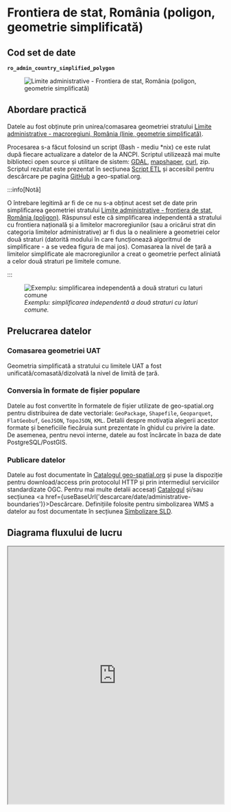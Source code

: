 
# Frontiera de stat, România (poligon, geometrie simplificată)

## Cod set de date

**`ro_admin_country_simplified_polygon`**

<figure style={{ textAlign: "center" }}>
  <img src={useBaseUrl('https://services.geo-spatial.org/data/thumbnails/administrative-boundaries/country/ro-admin-country-simplified-polygon.svg')} alt="Limite administrative - Frontiera de stat, România (poligon, geometrie simplificată)" />
</figure>

## Abordare practică

Datele au fost obținute prin unirea/comasarea geometriei stratului [Limite administrative - macroregiuni, România (linie, geometrie simplificată)](https://services.geo-spatial.org/geonetwork/srv/eng/catalog.search#/metadata/9bdbf76d-a3e8-4327-a16e-a4a45345c0b9).

Procesarea s-a făcut folosind un script (Bash - mediu *nix) ce este rulat după fiecare actualizare a datelor de la ANCPI. Scriptul utilizează mai multe biblioteci open source și utilitare de sistem: [GDAL](https://gdal.org), [mapshaper](https://mapshaper.org/), [curl](https://curl.se/), zip. Scriptul rezultat este prezentat în secțiunea [Script ETL](#script-etl) și accesibil pentru descărcare pe pagina [GitHub](https://github.com/geospatialorg/ingestie-date/blob/main/publish_update_ro_admin_country_simplified_polygon.sh) a geo-spatial.org.

:::info[Notă]

O întrebare legitimă ar fi de ce nu s-a obținut acest set de date prin simplificarea geometriei stratului [Limite administrative - frontiera de stat, România (poligon)](https://services.geo-spatial.org/geonetwork/srv/eng/catalog.search#/metadata/00e36811-106f-4a8e-8ddb-e747434e1130). Răspunsul este că simplificarea independentă a stratului cu frontiera națională și a limitelor macroregiunilor (sau a oricărui strat din categoria limitelor administrative) ar fi dus la o nealiniere a geometriei celor două straturi (datorită modului în care funcționează algoritmul de simplificare - a se vedea figura de mai jos). Comasarea la nivel de țară a limitelor simplificate ale macroregiunilor a creat o geometrie perfect aliniată a celor două straturi pe limitele comune.

:::

<figure style={{ textAlign: "center" }}>
  <img src={useBaseUrl('/img/ghiduri/procesari-etl/administrative-boundaries/diferente_simplificare_independenta.jpg')} alt="Exemplu: simplificarea independentă a două straturi cu laturi comune" />
  <figcaption><em>Exemplu: simplificarea independentă a două straturi cu laturi comune.</em></figcaption>
</figure>

## Prelucrarea datelor

### Comasarea geometriei UAT

Geometria simplificată a stratului cu limitele UAT a fost unificată/comasată/dizolvată la nivel de limită de țară.

### Conversia în formate de fișier populare

Datele au fost convertite în formatele de fișier utilizate de geo-spatial.org pentru distribuirea de date vectoriale: `GeoPackage`, `Shapefile`, `Geoparquet`, `FlatGeobuf`, `GeoJSON`, `TopoJSON`, `KML`. Detalii despre motivația alegerii acestor formate și beneficiile fiecăruia sunt prezentate în ghidul cu privire la date. De asemenea, pentru nevoi interne, datele au fost încărcate în baza de date PostgreSQL/PostGIS.

### Publicare datelor

Datele au fost documentate în [Catalogul geo-spatial.org](https://services.geo-spatial.org/geonetwork/srv/eng/catalog.search#/metadata/a1ccf00a-c444-4a61-8ce6-436c6c909595) și puse la dispoziție pentru download/access prin protocolul HTTP și prin intermediul serviciilor standardizate OGC. Pentru mai multe detalii accesați [Catalogul](https://services.geo-spatial.org/geonetwork/srv/eng/catalog.search#/metadata/a1ccf00a-c444-4a61-8ce6-436c6c909595) și/sau secțiunea <a href={useBaseUrl('descarcare/date/administrative-boundaries')}>Descărcare</a>. Definițiile folosite pentru simbolizarea WMS a datelor au fost documentate în secțiunea [Simbolizare SLD](#simbolizare-sld).

## Diagrama fluxului de lucru

<iframe
  src="https://geo-spatial.org/jsoncrack/editor/?json=https://geo-spatial.org/descrieri-etl-json/etl_ro_admin_country_simplified_polygon.json"
  width="100%"
  height="600"
  style={{ border: '1px solid #ccc', borderRadius: '8px' }}
  loading="lazy"
/>

<a
  href="https://geo-spatial.org/jsoncrack/editor/?json=https://geo-spatial.org/descrieri-etl-json/etl_ro_admin_country_simplified_polygon.json"
  target="_blank"
  rel="noopener noreferrer"
>
  Deschide diagrama într-o pagină separată <i className="fa fa-external-link-alt" style={{ marginLeft: '0.3rem' }}></i>
</a>

## Script ETL

```bash title="publish_update_ro_admin_country_simplified_polygon.sh"
#!/usr/bin/zsh

##############################################################################################################
#🛠 Publicare/actualizare frontieră poligon
##############################################################################################################

#🎛 configurații

#🕹 activare mediu Anaconda cu bibliotecile necesare pentru procesare
source /home/ubuntu/anaconda3/etc/profile.d/conda.sh
conda activate geo

#🚏 definire căi date
ancpi_data_path="/storage/volumes/geoserver-1-storage/brute/institutii_romania/ancpi/limite_administrative"
country_data_path="/storage/volumes/geoserver-1-storage/administrative_boundaries/country"

#⚙️ PostGIS
pg_host="localhost"
pg_port=5432
pg_user="user"
pg_db="geospatial"
pg_pass="pass"
pg_schema="romania"

#⚙️ GeoServer
gs_url="http://localhost:8080/geoserver"
gs_user="user"
gs_pass="pass"
gs_workspace="administrative-boundaries"
gs_store="administrative-boundaries"
gs_layer_title="Limite administrative - frontiera de stat, România (poligon)"
gs_layer_abstract="Set de date care conține limitele oficiale ale teritoriului României, în format vectorial de tip poligon, procesat de comunitatea geo-spatial.org pe baza datelor publice furnizate de Agenția Națională de Cadastru și Publicitate Imobiliară."
gs_layer_keywords=("România" "frontiera de stat" "limite administrative" "vector" "poligon")
gs_layer_metadata_link="https://services.geo-spatial.org/geonetwork/srv/eng/catalog.search#/metadata/00e36811-106f-4a8e-8ddb-e747434e1130"
gs_layer_style="administrative-boundaries:ro_admin_country_polygon"


#⚙️ Date
layer_name="ro_admin_country_polygon"

echo "
🛠 Procesare frontieră poligon
"

#!/usr/bin/zsh

##############################################################################################################
#🛠 Publicare/actualizare Frontiera de stat, România (poligon, geometrie simplificată)
##############################################################################################################

#🎛 configurații

#🕹 activare mediu Anaconda cu bibliotecile necesare pentru procesare
source /home/ubuntu/anaconda3/etc/profile.d/conda.sh
conda activate geo

#🚏 definire căi date
country_data_path="/storage/volumes/geoserver-1-storage/administrative_boundaries/country"
macroregion_data_path="/storage/volumes/geoserver-1-storage/administrative_boundaries/macroregion"

#⚙️ PostGIS
pg_host="localhost"
pg_port=5432
pg_user="user"
pg_db="geospatial"
pg_pass="pass"
pg_schema="romania"

#⚙️ GeoServer
gs_url="http://localhost:8080/geoserver"
gs_user="user"
gs_pass="pass"
gs_workspace="administrative-boundaries"
gs_store="administrative-boundaries"
gs_layer_title="Limite administrative - Frontiera de stat, România (poligon, geometrie simplificată)"
gs_layer_abstract="Set de date care conține limitele teritoriului României, în format vectorial de tip poligon, procesat de comunitatea geo-spatial.org pe baza datelor publice furnizate de Agenția Națională de Cadastru și Publicitate Imobiliară. Geometria originală a fost simplificată pentru scenariile în care este nevoie de o afișare rapidă a datelor sau reprezentarea la scări mici (ex: aplicații cartografice web)."
gs_layer_keywords=("România" "frontieră" "limite administrative" "vector" "poligon" "geometrie simplificată")
gs_layer_metadata_link="https://services.geo-spatial.org/geonetwork/srv/eng/catalog.search#/metadata/a1ccf00a-c444-4a61-8ce6-436c6c909595"
gs_layer_style="ro_admin_country_simplified_polygon"

#⚙️ Date
layer_name="ro_admin_country_simplified_polygon"

echo "
🛠 Macroregiuni, România (poligon, geometrie simplificată)
"

#💾 creare versiune GeoPackage
echo "💾 creare versiune GeoPackage"
if [ -f ${country_data_path}/${layer_name}.gpkg ]; then
    rm ${country_data_path}/${layer_name}.gpkg
fi

ogr2ogr -f GPKG -lco FID=id -nln ro_admin_country_simplified_polygon_int -dialect sqlite -sql "SELECT ST_Union(geometry) AS geometry,  version FROM ro_admin_macroregion_simplified_polygon GROUP BY version" ${country_data_path}/ro_admin_country_simplified_polygon_int.gpkg ${macroregion_data_path}/ro_admin_macroregion_simplified_polygon.gpkg

ogr2ogr -f GPKG -nln ${layer_name}_int2 ${country_data_path}/${layer_name}_int2.gpkg ${country_data_path}/${layer_name}_int.gpkg

ogr2ogr -f GPKG -lco FID=id -nln ${layer_name} ${country_data_path}/${layer_name}.gpkg ${country_data_path}/${layer_name}_int2.gpkg

ogrinfo ${country_data_path}/${layer_name}.gpkg -sql "ALTER TABLE ${layer_name} ADD COLUMN country TEXT"

ogrinfo ${country_data_path}/${layer_name}.gpkg -sql "UPDATE ${layer_name} SET country = 'RO'"

ogrinfo ${country_data_path}/${layer_name}.gpkg -sql "ALTER TABLE ${layer_name} ADD COLUMN name TEXT"

ogrinfo ${country_data_path}/${layer_name}.gpkg -sql "UPDATE ${layer_name} SET name = 'România'"

#💾 creare fișiere Esri Shapefile
echo "💾 creare fișiere Esri Shapefile"
if [ -f ${country_data_path}/${layer_name}.zip ]; then
    rm ${country_data_path}/${layer_name}.zip
fi
ogr2ogr -lco ENCODING=UTF-8 -nln ${layer_name} -dialect sqlite -sql "SELECT a.id AS id, * FROM ${layer_name} AS a" ${country_data_path}/${layer_name}.shp ${country_data_path}/${layer_name}.gpkg

#📦 arhivare versiune shp
echo "📦 arhivare versiune shp"
zip -j ${country_data_path}/${layer_name}.zip ${country_data_path}/${layer_name}.dbf ${country_data_path}/${layer_name}.shp ${country_data_path}/${layer_name}.prj ${country_data_path}/${layer_name}.shx ${country_data_path}/${layer_name}.cpg

#💾 creare versiune GeoJSON
echo "💾 creare versiune GeoJSON"
if [ -f ${country_data_path}/${layer_name}.geojson ]; then
    rm ${country_data_path}/${layer_name}.geojson
fi
ogr2ogr -of GeoJSON -t_srs EPSG:4326 -nln ${layer_name} -dialect sqlite -sql "SELECT a.id AS id, * FROM ${layer_name} AS a" ${country_data_path}/${layer_name}.geojson ${country_data_path}/${layer_name}.gpkg

#💾 creare versiune FlatGeobuf
echo "💾 creare versiune FlatGeobuf"
if [ -f ${country_data_path}/${layer_name}.fgb ]; then
    rm ${country_data_path}/${layer_name}.fgb
fi
ogr2ogr -of FlatGeobuf -nlt MULTIPOLYGON -nln ${layer_name} -dialect sqlite -sql "SELECT a.id AS id, * FROM ${layer_name} AS a" ${country_data_path}/${layer_name}.fgb ${country_data_path}/${layer_name}.gpkg

#💾 creare versiune GeoParquet
echo "💾 creare versiune GeoParquet"
if [ -f ${country_data_path}/${layer_name}.parquet ]; then
    rm ${country_data_path}/${layer_name}.parquet
fi
ogr2ogr -of Parquet -nlt MULTIPOLYGON -nln ${layer_name} -dialect sqlite -sql "SELECT a.id AS id, * FROM ${layer_name} AS a" ${country_data_path}/${layer_name}.parquet ${country_data_path}/${layer_name}.gpkg

#💾 creare versiune KML
echo "💾 creare versiune KML"
if [ -f ${country_data_path}/${layer_name}.kml ]; then
    rm ${country_data_path}/${layer_name}.kml
fi
ogr2ogr -of KML -t_srs EPSG:4326 -dsco NameField=name ${country_data_path}/${layer_name}.kml ${country_data_path}/${layer_name}.gpkg

#💾 creare versiune TopoJSON
echo "💾 creare versiune TopoJSON"
if [ -f ${country_data_path}/${layer_name}.topojson ]; then
    rm ${country_data_path}/${layer_name}.topojson
fi
mapshaper -i ${country_data_path}/${layer_name}.geojson -o format=topojson ${country_data_path}/${layer_name}.topojson

#💾 actualizarea setului de date în baza de date PostGIS
echo "💾 actualizarea setului de date în baza de date PostGIS"
ogr2ogr -of PostgreSQL PG:"host=${pg_host} port=${pg_port} user=${pg_user} dbname=${pg_db} password=${pg_pass}" -lco schema=${pg_schema} -lco GEOMETRY_NAME=geom -lco overwrite=yes ${country_data_path}/${layer_name}.gpkg ${layer_name} -skipfailures -overwrite

#🖇 indexare date PostGIS
psql -h ${pg_host} -p ${pg_port} -U ${pg_user} -d ${pg_db} -c "
CREATE INDEX ${layer_name}_geom_idx ON romania.${layer_name} USING GIST (geom);
CLUSTER romania.${layer_name} USING ${layer_name}_geom_idx;"

#💾 publicarea/actualizarea serviciilor de date
echo "💾 publicarea/actualizarea serviciilor de date"

#❌ ștergere strat existent (dacă există)
echo "🔍 Verificare dacă există stratul."
HTTP_STATUS=$(curl -s -o /dev/null -w "%{http_code}" -u $gs_user:$gs_pass \
  "${gs_url}/rest/layers/${gs_workspace}:${layer_name}.xml")

if [ "$HTTP_STATUS" == "200" ]; then
    echo "⚠️  Stratul există. Se șterge."
    curl -s -u $gs_user:$gs_pass -XDELETE \
      "${gs_url}/rest/layers/${gs_workspace}:${layer_name}?recurse=true"
    echo "🗑️  Stratul a fost șters."
else
    echo "✅ Nu există strat cu acest nume."
fi

#💾 creare strat
echo "➕ Creare strat ${layer_name}"
curl -s -u $gs_user:$gs_pass -XPOST -H "Content-type: text/xml" \
  -d "<featureType>
         <name>${layer_name}</name>
         <nativeName>${layer_name}</nativeName>
         <title>${gs_layer_title}</title>
         <abstract>${gs_layer_abstract}</abstract>
     </featureType>" \
  "${gs_url}/rest/workspaces/${gs_workspace}/datastores/${gs_store}/featuretypes"

#💾 adăugare detalii suplimentare (keywords și metadata link)
echo "📝 Actualizare metadate"
keywords_xml=""
for keyword in "${gs_layer_keywords[@]}"; do
    keywords_xml+="<string>${keyword}</string>"
done

curl -s -u $gs_user:$gs_pass -XPUT -H "Content-type: text/xml" \
-d "<featureType>
        <keywords>
            ${keywords_xml}
        </keywords>
        <metadataLinks>
            <metadataLink>
                <type>text/xml</type>
                <metadataType>ISO19115:2003</metadataType>
                <content>${gs_layer_metadata_link}</content>
            </metadataLink>
        </metadataLinks>
    </featureType>" \
"${gs_url}/rest/workspaces/${gs_workspace}/datastores/${gs_store}/featuretypes/${layer_name}"

#💾 Setare stil implicit
echo "🎨 Setare stil implicit"
curl -s -u $gs_user:$gs_pass -XPUT -H "Content-type: text/xml" \
  -d "<layer>
         <defaultStyle>
             <name>${gs_layer_style##*:}</name>
         </defaultStyle>
     </layer>" \
  "${gs_url}/rest/layers/${gs_workspace}:${layer_name}"

echo "✅ Stratul ${layer_name} a fost adăugat și configurat cu succes în GeoServer."

#🗑️ Ștergere fișiere intermediare
echo "🗑️ Ștergere fișiere Shapefile"
rm ${country_data_path}/${layer_name}.dbf ${country_data_path}/${layer_name}.shp ${country_data_path}/${layer_name}.prj ${country_data_path}/${layer_name}.shx ${country_data_path}/${layer_name}.cpg
```
Script accesibil și pe [GitHub](https://github.com/geospatialorg/ingestie-date/blob/main/publish_update_ro_admin_country_simplified_polygon.sh).

## Simbolizare SLD

### Simbolizare SLD implicită

```xml title="ro_admin_country_polygon.sld"
<?xml version="1.0" encoding="UTF-8"?>
<StyledLayerDescriptor xmlns="http://www.opengis.net/sld" xmlns:ogc="http://www.opengis.net/ogc" xmlns:xsi="http://www.w3.org/2001/XMLSchema-instance" xsi:schemaLocation="http://www.opengis.net/sld http://schemas.opengis.net/sld/1.1.0/StyledLayerDescriptor.xsd" xmlns:xlink="http://www.w3.org/1999/xlink" xmlns:se="http://www.opengis.net/se" version="1.1.0">
  <NamedLayer>
    <se:Name>Frontiera de stat</se:Name>
    <UserStyle>
      <se:Name>Frontiera de stat</se:Name>
      <se:FeatureTypeStyle>
        <se:Rule>
          <se:Name>Frontiera</se:Name>
          <se:PolygonSymbolizer>
            <se:Stroke>
              <se:SvgParameter name="stroke">#000000</se:SvgParameter>
              <se:SvgParameter name="stroke-width">2</se:SvgParameter>
              <se:SvgParameter name="stroke-linejoin">bevel</se:SvgParameter>
            </se:Stroke>
          </se:PolygonSymbolizer>
        </se:Rule>
      </se:FeatureTypeStyle>
    </UserStyle>
  </NamedLayer>
</StyledLayerDescriptor>
```
Fișier accesibil și pe [GitHub](https://github.com/geospatialorg/simbolizare/blob/main/sld/administrative-boundaries/ro_admin_country_simplified_polygon.sld).
